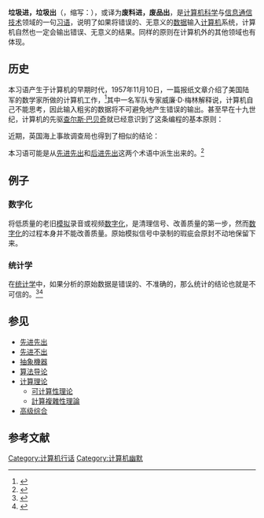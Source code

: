 {{noteTA|G1=IT}}
'''垃圾进，垃圾出'''（{{lang-en|Garbage in, garbage out}}，缩写：{{lang|en|GIGO}}），或译为'''废料进，废品出'''，是[[计算机科学|计算机科学]]与[[信息通信技术|信息通信技术]]领域的一句[[习语|习语]]，说明了如果将错误的、无意义的[[数据|数据]]输入[[计算机|计算机]]系统，计算机自然也一定会输出错误、无意义的结果。同样的原则在计算机外的其他领域也有体现。

== 历史 ==
本习语产生于计算机的早期时代，1957年11月10日，一篇报纸文章介绍了美国陆军的数学家所做的计算机工作，<ref name="newspapers">{{cite web|url=https://www.newspapers.com/image/55787725/?terms=%22garbage%2Bin%2Bgarbage%2Bout%22|title=Work With New Electronic ‘Brains’ Opens Field For Army Math Experts|newspaper=The Hammond Times|page=65|via=[[Newspapers.com|Newspapers.com]]|accessdate=March 20, 2016|archive-date=2016-08-09|archive-url=https://web.archive.org/web/20160809061704/https://www.newspapers.com/image/55787725/?terms=%22garbage%2Bin%2Bgarbage%2Bout%22|dead-url=no}}</ref>其中一名军队专家威廉·D·梅林解释说，计算机自己不能思考，因此输入粗劣的数据将不可避免地产生错误的输出。甚至早在十九世纪，计算机的先驱[[查尔斯·巴贝奇|查尔斯·巴贝奇]]就已经意识到了这条编程的基本原则：

{{cquote|偶然的两次，有人问我：“请问巴贝奇先生，如果将错误的数字输进机器里，它能得出正确的结果吗？”我完全无法明白，思维何等混乱的人才能提得出这样的问题。|[[查尔斯·巴贝奇|查尔斯·巴贝奇]]|《哲学家的生命旅程》（''Passages from the Life of a Philosopher''）<ref>{{cite book |last=Babbage |first=Charles |year=1864 |title=Passages from the Life of a Philosopher |publisher=Longman and Co. |page=67 |oclc=258982 }}</ref>}}

近期，英国海上事故调查局也得到了相似的结论：

{{cquote|舰载计算机实用而有效地保证轮船安全航行。然而，计算机的输出信息是否准确，取决于输入信息是否准确。|英国海上事故调查局（Marine Accident Investigation Branch）|《霍伊格·大阪货轮事故简报》（''SAFETY FLYER Hoegh Osaka''）<ref>{{cite web
|url=https://www.gov.uk/government/uploads/system/uploads/attachment_data/file/508444/HoeghOsaka_Flyer.pdf|title=SAFETY FLYER|author=MAIB|date=2016-03-17|publisher=英国海上事故调查局|accessdate=2016-06-01}}</ref>}} 

本习语可能是从[[先进先出|先进先出]]和[[堆栈|后进先出]]这两个术语中派生出来的。<ref name="worldwidewords">{{cite web|url=http://www.worldwidewords.org/qa/qa-gar1.htm|title=Garbage in, garbage out|last=Quinion|first=Michael|date=5 November 2005|work=World Wide Words|accessdate=2012-02-26|archive-date=2012-02-29|archive-url=https://web.archive.org/web/20120229014108/http://www.worldwidewords.org/qa/qa-gar1.htm|dead-url=no}}</ref>

== 例子 ==

=== 数字化 ===
将低质量的老旧[[模拟信号|模拟]]录音或视频[[模数转换|数字化]]，是清理信号、改善质量的第一步，然而[[模数转换|数字化]]的过程本身并不能改善质量。原始模拟信号中录制的瑕疵会原封不动地保留下来。

=== 统计学 ===
在[[统计学|统计学]]中，如果分析的原始数据是错误的、不准确的，那么统计的结论也就是不可信的。<ref>{{Cite web |url=http://data.heapanalytics.com/garbage-in-garbage-out-how-anomalies-can-wreck-your-data/ |title=存档副本 |accessdate=2016-06-02 |archive-date=2016-06-13 |archive-url=https://web.archive.org/web/20160613161949/http://data.heapanalytics.com/garbage-in-garbage-out-how-anomalies-can-wreck-your-data |dead-url=no }}</ref><ref>{{Cite web |url=http://www.irregulartimes.com/garbage.html |title=存档副本 |access-date=2016-06-02 |archive-url=https://web.archive.org/web/20160804180712/http://www.irregulartimes.com/garbage.html |archive-date=2016-08-04 |dead-url=yes }}</ref>

== 参见 ==
* [[先进先出|先进先出]]
* [[先进不出|先进不出]]
* [[抽象機器|抽象機器]]
* [[算法导论|算法导论]]
* [[计算理论|计算理论]]
** [[可计算性理论|可计算性理论]]
** [[計算複雜性理論|計算複雜性理論]]
* [[高级综合|高级综合]]

== 参考文献 ==
{{reflist}}

[[Category:计算机行话|Category:计算机行话]]
[[Category:计算机幽默|Category:计算机幽默]]
